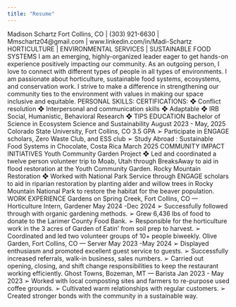 ```yaml
---
title: "Resume"
---
```


Madison Schartz
Fort Collins, CO \| (303) 921-6630 \| Mmschartz04\@gmail.com \| www.linkedin.com/in/Madi-Schartz
HORTICULTURE \| ENVIRONMENTAL SERVICES \| SUSTAINABLE FOOD SYSTEMS
I am an emerging, highly-organized leader eager to get hands-on experience positively impacting our community. As
an outgoing person, I love to connect with different types of people in all types of environments. I am passionate about
horticulture, sustainable food systems, ecosystems, and conservation work. I strive to make a difference in
strengthening our community ties to the environment with values in making our space inclusive and equitable.
PERSONAL SKILLS: CERTIFICATIONS:
❖ Conflict resolution
❖ Interpersonal and communication skills
❖ Adaptable
❖ IRB Social, Humanistic, Behavioral Research
❖ TIPS
EDUCATION
Bachelor of Science in Ecosystem Science and Sustainability August 2023 - May, 2025
Colorado State University, Fort Collins, CO 3.5 GPA
➢ Participate in ENGAGE scholars, Zero Waste Club, and ESS club
➢ Study Abroad : Sustainable Food Systems in Chocolate, Costa Rica March 2025
COMMUNITY IMPACT INITIATIVES
Youth Community Garden Project
❖ Led and coordinated a twelve person volunteer trip to Moab, Utah through BreaksAway to aid in flood
restoration at the Youth Community Garden.
Rocky Mountain Restoration
❖ Worked with National Park Service through ENGAGE scholars to aid in riparian restoration by planting alder
and willow trees in Rocky Mountain National Park to restore the habitat for the beaver population.
WORK EXPERIENCE
Gardens on Spring Creek, Fort Collins, CO — Horticulture Intern, Gardener May 2024 -Dec 2024
➢ Successfully followed through with organic gardening methods.
➢ Grew 6,436 lbs of food to donate to the Larimer County Food Bank.
➢ Responsible for the horticulture work in the 3 acres of Garden of Eatin’ from soil prep to harvest.
➢ Coordinated and led two volunteer groups of 10+ people biweekly.
Olive Garden, Fort Collins, CO — Server May 2023 -May 2024
➢ Displayed enthusiasm and promoted excellent guest service to guests.
➢ Successfully increased referrals, walk-in business, sales numbers.
➢ Carried out opening, closing, and shift change responsibilities to keep the restaurant working efficiently.
Ghost Towns, Bozeman, MT — Barista Jan 2023 - May 2023
➢ Worked with local composting sites and farmers to re-purpose used coffee grounds.
➢ Cultivated warm relationships with regular customers.
➢ Created stronger bonds with the community in a sustainable way.
